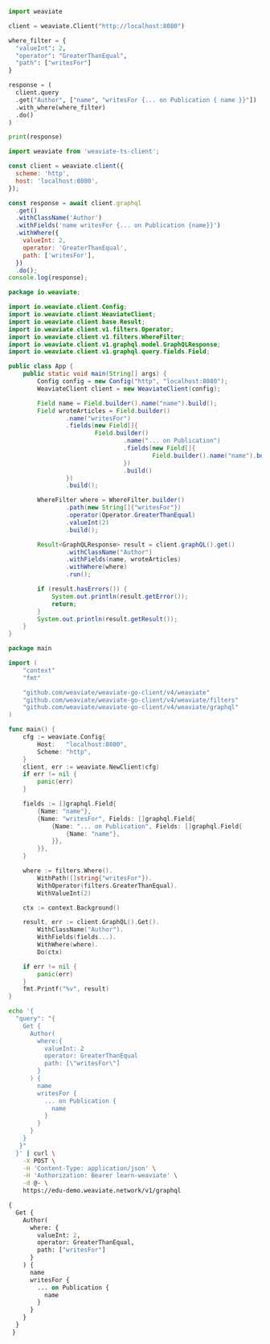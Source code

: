 

<Tabs groupId="languages">
<TabItem value="py" label="Python (v4)">
  <FilteredTextBlock
    text={PyCode}
    startMarker="START FilterByCountOfReferences"
    endMarker="END FilterByCountOfReferences"
    language="py"
  />
</TabItem>
<TabItem value="py3" label="Python (v3)">

```python
import weaviate

client = weaviate.Client("http://localhost:8080")

where_filter = {
  "valueInt": 2,
  "operator": "GreaterThanEqual",
  "path": ["writesFor"]
}

response = (
  client.query
  .get("Author", ["name", "writesFor {... on Publication { name }}"])
  .with_where(where_filter)
  .do()
)

print(response)
```

</TabItem>
<TabItem value="js" label="JavaScript/TypeScript">

```js
import weaviate from 'weaviate-ts-client';

const client = weaviate.client({
  scheme: 'http',
  host: 'localhost:8080',
});

const response = await client.graphql
  .get()
  .withClassName('Author')
  .withFields('name writesFor {... on Publication {name}}')
  .withWhere({
    valueInt: 2,
    operator: 'GreaterThanEqual',
    path: ['writesFor'],
  })
  .do();
console.log(response);
```

</TabItem>
<TabItem value="java" label="Java">

```java
package io.weaviate;

import io.weaviate.client.Config;
import io.weaviate.client.WeaviateClient;
import io.weaviate.client.base.Result;
import io.weaviate.client.v1.filters.Operator;
import io.weaviate.client.v1.filters.WhereFilter;
import io.weaviate.client.v1.graphql.model.GraphQLResponse;
import io.weaviate.client.v1.graphql.query.fields.Field;

public class App {
    public static void main(String[] args) {
        Config config = new Config("http", "localhost:8080");
        WeaviateClient client = new WeaviateClient(config);

        Field name = Field.builder().name("name").build();
        Field wroteArticles = Field.builder()
                .name("writesFor")
                .fields(new Field[]{
                        Field.builder()
                                .name("... on Publication")
                                .fields(new Field[]{
                                        Field.builder().name("name").build()
                                })
                                .build()
                })
                .build();

        WhereFilter where = WhereFilter.builder()
                .path(new String[]{"writesFor"})
                .operator(Operator.GreaterThanEqual)
                .valueInt(2)
                .build();

        Result<GraphQLResponse> result = client.graphQL().get()
                .withClassName("Author")
                .withFields(name, wroteArticles)
                .withWhere(where)
                .run();

        if (result.hasErrors()) {
            System.out.println(result.getError());
            return;
        }
        System.out.println(result.getResult());
    }
}
```

</TabItem>
<TabItem value="go" label="Go">

```go
package main

import (
	"context"
	"fmt"

	"github.com/weaviate/weaviate-go-client/v4/weaviate"
	"github.com/weaviate/weaviate-go-client/v4/weaviate/filters"
	"github.com/weaviate/weaviate-go-client/v4/weaviate/graphql"
)

func main() {
	cfg := weaviate.Config{
		Host:   "localhost:8080",
		Scheme: "http",
	}
	client, err := weaviate.NewClient(cfg)
	if err != nil {
		panic(err)
	}

	fields := []graphql.Field{
		{Name: "name"},
		{Name: "writesFor", Fields: []graphql.Field{
			{Name: "... on Publication", Fields: []graphql.Field{
				{Name: "name"},
			}},
		}},
	}

	where := filters.Where().
		WithPath([]string{"writesFor"}).
		WithOperator(filters.GreaterThanEqual).
		WithValueInt(2)

	ctx := context.Background()

	result, err := client.GraphQL().Get().
		WithClassName("Author").
		WithFields(fields...).
		WithWhere(where).
		Do(ctx)

	if err != nil {
		panic(err)
	}
	fmt.Printf("%v", result)
}
```

</TabItem>
<TabItem value="curl" label="Curl">

```bash
echo '{
  "query": "{
    Get {
      Author(
        where:{
          valueInt: 2
          operator: GreaterThanEqual
          path: [\"writesFor\"]
        }
      ) {
        name
        writesFor {
          ... on Publication {
            name
          }
        }
      }
    }
   }"
  }' | curl \
    -X POST \
    -H 'Content-Type: application/json' \
    -H 'Authorization: Bearer learn-weaviate' \
    -d @- \
    https://edu-demo.weaviate.network/v1/graphql
```

</TabItem>
<TabItem value="graphql" label="GraphQL">

```graphql
{
  Get {
    Author(
      where: {
        valueInt: 2,
        operator: GreaterThanEqual,
        path: ["writesFor"]
      }
    ) {
      name
      writesFor {
        ... on Publication {
          name
        }
      }
    }
  }
 }
```

</TabItem>
</Tabs>

